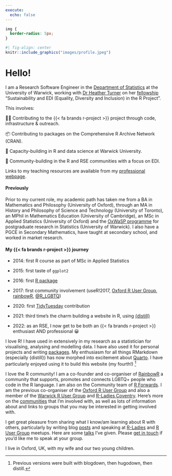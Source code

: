 ```yaml
---
execute:
  echo: false
---
```


```css
img {
  border-radius: 5px;
}
```

```r
#| fig-align: center  
knitr::include_graphics("images/profile.jpeg")
```

# [Hello!]{.primary}

I am a Research Software Engineer in the [Department of Statistics](https://warwick.ac.uk/fac/sci/statistics/){target="_blank"} at the University of Warwick, working with [Dr Heather Turner](https://warwick.ac.uk/fac/sci/statistics/staff/academic-research/turner/){target="_blank"} on her [fellowship](https://society-rse.org/community/rse-fellows/){target="_blank"} "Sustainability and EDI (Equality, Diversity and Inclusion) in the R Project".

This involves:

👩‍💻 Contributing to the {{< fa brands r-project >}} project through code, infrastructure & outreach.

📦 Contributing to packages on the Comprehensive R Archive Network (CRAN).

🚀 Capacity-building in R and data science at Warwick University.

💪 Community-building in the R and RSE communities with a focus on EDI.

Links to my teaching resources are available from my [professional webpage](https://warwick.ac.uk/EllaKaye){target="_blank"}. 

#### [Previously]{.primary}

Prior to my current role, my academic path has taken me from a BA in Mathematics and Philosophy (University of Oxford), through an MA in History and Philosophy of Science and Technology (University of Toronto), an MPhil in Mathematics Education (University of Cambridge), an MSc in Applied Statistics (University of Oxford) and the [OxWaSP programme](http://www.oxwasp-cdt.ac.uk){target="_blank"} for postgraduate research in Statistics (University of Warwick). I also have a PGCE in Secondary Mathematics, have taught at secondary school, and worked in market research. 

<!-- You can check out my [CV](CV.pdf) for more details. -->

#### [My {{< fa brands r-project >}} journey]{.primary}

-   2014: first R course as part of MSc in Applied Statistics

-   2015: first taste of `ggplot2`

-   2016: first [R package](packages/BradleyTerryScalable/index.qmd){target="_blank"}

-   2017: first community involvement (useR!2017, [Oxford R User Group](https://r-oxford.github.io){target="_blank"}, [rainbowR](https://rainbowr.netlify.app){target="_blank"}, [\@R_LGBTQ](https://twitter.com/R_LGBTQ){target="_blank"})

-   2020: first [TidyTuesday](https://github.com/rfordatascience/tidytuesday) contribution

-   2021: third time's the charm building a website in R, using [{distill}](https://rstudio.github.io/distill/){target="_blank"}

-   2022: as an RSE, I now get to be both an {{< fa brands r-project >}} enthusiast AND professional 😀

[I love R!]{.primary} I have used in extensively in my research as a statistician for visualising, analysing and modelling data. I have also used it for personal projects and writing [packages](packages.qmd). My enthusiasm for all things RMarkdown (especially {distill}) has now morphed into excitement about [Quarto](https://quarto.org){target="_blank"}. I have particularly enjoyed using it to build this website (my fourth!) [^1]

[^1]: Previous versions were built with blogdown, then hugodown, then distill.

[I love the R community!]{.primary} I am a co-founder and co-organiser of [RainbowR](https://rainbowr.netlify.app) a community that supports, promotes and connects LGBTQ+ people who code in the R language. I am also on the Community team of [R Forwards](https://forwards.github.io){target="_blank"}. I am the previous co-organiser of the [Oxford R User Group](https://www.meetup.com/Oxford-R-User-Group/) and also a member of the [Warwick R User Group](https://www.meetup.com/Warwick-useRs/) and [R-Ladies Coventry](https://www.meetup.com/rladies-coventry/). Here's more on the [communities](community.qmd) that I'm involved with, as well as lots of information about and links to groups that you may be interested in getting involved with. 

I get great pleasure from sharing what I know/am learning about R with others, particularly by writing blog [posts](posts.qmd) and speaking at [R-Ladies](https://rladies.org) and [R User Group](https://benubah.github.io/r-community-explorer/rugs.html) meetups. Here are some [talks](talks.qmd) I've given. Please [get in touch](contact.qmd) if you'd like me to speak at your group.

I live in Oxford, UK, with my wife and our two young children.


